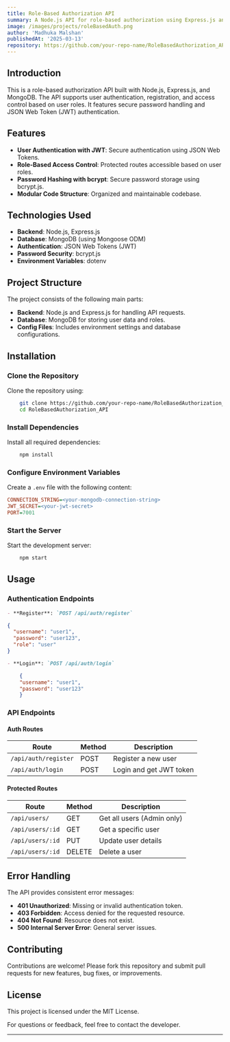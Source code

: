 ```yaml
---
title: Role-Based Authorization API
summary: A Node.js API for role-based authorization using Express.js and MongoDB.
image: /images/projects/roleBasedAuth.png
author: 'Madhuka Malshan'
publishedAt: '2025-03-13'
repository: https://github.com/your-repo-name/RoleBasedAuthorization_API.git
---
```


## Introduction

This is a role-based authorization API built with Node.js, Express.js, and MongoDB. The API supports user authentication, registration, and access control based on user roles. It features secure password handling and JSON Web Token (JWT) authentication.

## Features

- **User Authentication with JWT**: Secure authentication using JSON Web Tokens.
- **Role-Based Access Control**: Protected routes accessible based on user roles.
- **Password Hashing with bcrypt**: Secure password storage using bcrypt.js.
- **Modular Code Structure**: Organized and maintainable codebase.

## Technologies Used

- **Backend**: Node.js, Express.js
- **Database**: MongoDB (using Mongoose ODM)
- **Authentication**: JSON Web Tokens (JWT)
- **Password Security**: bcrypt.js
- **Environment Variables**: dotenv

## Project Structure

The project consists of the following main parts:
- **Backend**: Node.js and Express.js for handling API requests.
- **Database**: MongoDB for storing user data and roles.
- **Config Files**: Includes environment settings and database configurations.

## Installation

### Clone the Repository
Clone the repository using:
```bash
    git clone https://github.com/your-repo-name/RoleBasedAuthorization_API.git
    cd RoleBasedAuthorization_API
```
### Install Dependencies
Install all required dependencies:
```bash
    npm install
```
### Configure Environment Variables
Create a `.env` file with the following content:
```ini
CONNECTION_STRING=<your-mongodb-connection-string>
JWT_SECRET=<your-jwt-secret>
PORT=7001
```

### Start the Server
Start the development server:
```bash
    npm start
```
## Usage

### Authentication Endpoints

```md
- **Register**: `POST /api/auth/register`
```
```json
{
  "username": "user1",
  "password": "user123",
  "role": "user"
}
```
```md
- **Login**: `POST /api/auth/login`
```
```json
    {
    "username": "user1",
    "password": "user123"
    }
```

### API Endpoints

#### Auth Routes

| Route | Method | Description |
|-------|--------|-------------|
| `/api/auth/register` | POST | Register a new user |
| `/api/auth/login` | POST | Login and get JWT token |

#### Protected Routes

| Route | Method | Description |
|-------|--------|-------------|
| `/api/users/` | GET | Get all users (Admin only) |
| `/api/users/:id` | GET | Get a specific user |
| `/api/users/:id` | PUT | Update user details |
| `/api/users/:id` | DELETE | Delete a user |

## Error Handling

The API provides consistent error messages:
- **401 Unauthorized**: Missing or invalid authentication token.
- **403 Forbidden**: Access denied for the requested resource.
- **404 Not Found**: Resource does not exist.
- **500 Internal Server Error**: General server issues.

## Contributing

Contributions are welcome! Please fork this repository and submit pull requests for new features, bug fixes, or improvements.

## License

This project is licensed under the MIT License.

For questions or feedback, feel free to contact the developer.

---
